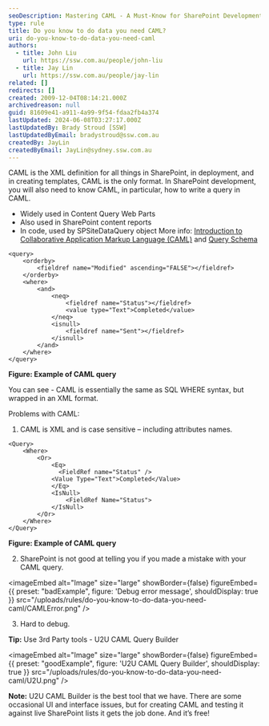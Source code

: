 ```yaml
---
seoDescription: Mastering CAML - A Must-Know for SharePoint Development Discover how to create powerful queries and templates using Collaborative Application Markup Language (CAML), a crucial skill for SharePoint development.
type: rule
title: Do you know to do data you need CAML?
uri: do-you-know-to-do-data-you-need-caml
authors:
  - title: John Liu
    url: https://ssw.com.au/people/john-liu
  - title: Jay Lin
    url: https://ssw.com.au/people/jay-lin
related: []
redirects: []
created: 2009-12-04T08:14:21.000Z
archivedreason: null
guid: 81609e41-a911-4a99-9f54-fdaa2fb4a374
lastUpdated: 2024-06-08T03:27:17.000Z
lastUpdatedBy: Brady Stroud [SSW]
lastUpdatedByEmail: bradystroud@ssw.com.au
createdBy: JayLin
createdByEmail: JayLin@sydney.ssw.com.au
---
```


CAML is the XML definition for all things in SharePoint, in deployment, and in creating templates, CAML is the only format.
In SharePoint development, you will also need to know CAML, in particular, how to write a query in CAML.

* Widely used in Content Query Web Parts
* Also used in SharePoint content reports
* In code, used by SPSiteDataQuery object
More info: [Introduction to Collaborative Application Markup Language (CAML)](https://docs.microsoft.com/en-us/sharepoint/dev/schema/introduction-to-collaborative-application-markup-language-caml?redirectedfrom=MSDN) and [Query Schema](https://docs.microsoft.com/en-us/sharepoint/dev/schema/query-schema?redirectedfrom=MSDN)

```caml
<query>
    <orderby>
        <fieldref name="Modified" ascending="FALSE"></fieldref>
    </orderby>
    <where>
        <and>
            <neq>
                <fieldref name="Status"></fieldref>
                <value type="Text">Completed</value>
            </neq>
            <isnull>
                <fieldref name="Sent"></fieldref>
            </isnull>
        </and>
    </where>
</query>
```

**Figure: Example of CAML query**

You can see - CAML is essentially the same as SQL WHERE syntax, but wrapped in an XML format.

Problems with CAML:

1. CAML is XML and is case sensitive – including attributes names.

```caml
<Query>
    <Where>
        <Or>
            <Eq>
              <FieldRef name="Status" />
            <Value Type="Text">Completed</Value>
            </Eq>
            <IsNull>
                <FieldRef Name="Status">
            </IsNull>
        </Or>
    </Where>
</Query>
```

**Figure: Example of CAML query**

2. SharePoint is not good at telling you if you made a mistake with your CAML query.

<imageEmbed
  alt="Image"
  size="large"
  showBorder={false}
  figureEmbed={{
    preset: "badExample",
    figure: 'Debug error message',
    shouldDisplay: true
  }}
  src="/uploads/rules/do-you-know-to-do-data-you-need-caml/CAMLError.png"
/>

3. Hard to debug.

**Tip:** Use 3rd Party tools - U2U CAML Query Builder

<imageEmbed
  alt="Image"
  size="large"
  showBorder={false}
  figureEmbed={{
    preset: "goodExample",
    figure: 'U2U CAML Query Builder',
    shouldDisplay: true
  }}
  src="/uploads/rules/do-you-know-to-do-data-you-need-caml/U2U.png"
/>

**Note:** U2U CAML Builder is the best tool that we have. There are some occasional UI and interface issues, but for creating CAML and testing it against live SharePoint lists it gets the job done. And it’s free!

